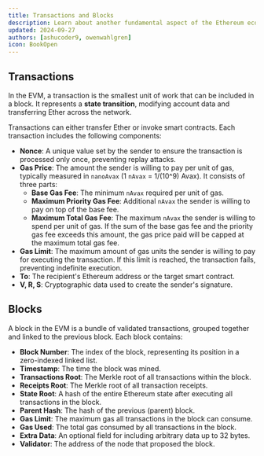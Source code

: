 ```yaml
---
title: Transactions and Blocks
description: Learn about another fundamental aspect of the Ethereum ecosystem - Transactions and Blocks.
updated: 2024-09-27
authors: [ashucoder9, owenwahlgren]
icon: BookOpen
---
```


## Transactions

In the EVM, a transaction is the smallest unit of work that can be included in a block. It represents a **state transition**, modifying account data and transferring Ether across the network.

Transactions can either transfer Ether or invoke smart contracts. Each transaction includes the following components:

- **Nonce**: A unique value set by the sender to ensure the transaction is processed only once, preventing replay attacks.
- **Gas Price**: The amount the sender is willing to pay per unit of gas, typically measured in `nanoAvax` (1 `nAvax` = 1/(10^9) Avax). It consists of three parts:
  - **Base Gas Fee**: The minimum `nAvax` required per unit of gas.
  - **Maximum Priority Gas Fee**: Additional `nAvax` the sender is willing to pay on top of the base fee.
  - **Maximum Total Gas Fee**: The maximum `nAvax` the sender is willing to spend per unit of gas. If the sum of the base gas fee and the priority gas fee exceeds this amount, the gas price paid will be capped at the maximum total gas fee.
- **Gas Limit**: The maximum amount of gas units the sender is willing to pay for executing the transaction. If this limit is reached, the transaction fails, preventing indefinite execution.
- **To**: The recipient's Ethereum address or the target smart contract.
- **V, R, S**: Cryptographic data used to create the sender's signature.

## Blocks

A block in the EVM is a bundle of validated transactions, grouped together and linked to the previous block. Each block contains:

- **Block Number**: The index of the block, representing its position in a zero-indexed linked list.
- **Timestamp**: The time the block was mined.
- **Transactions Root**: The Merkle root of all transactions within the block.
- **Receipts Root**: The Merkle root of all transaction receipts.
- **State Root**: A hash of the entire Ethereum state after executing all transactions in the block.
- **Parent Hash**: The hash of the previous (parent) block.
- **Gas Limit**: The maximum gas all transactions in the block can consume.
- **Gas Used**: The total gas consumed by all transactions in the block.
- **Extra Data**: An optional field for including arbitrary data up to 32 bytes.
- **Validator**: The address of the node that proposed the block.
